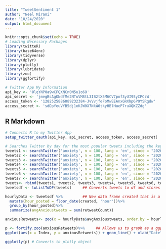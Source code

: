 ```yaml
---
title: "TweetSentiment 1"
author: "Neel Mirani"
date: "10/24/2020"
output: html_document
---
```


```r
knitr::opts_chunk$set(echo = TRUE)
# Loading Necessary Packages
library(twitteR)
library(base64enc)
library(tidyverse)
library(dplyr)
library(plotly)
library(lubridate)
library(zoo)
library(ggfortify)

# Twitter App My Information
api_key <- 'OlqYNP0a9wCFQXNCn0N5u1o6O'
api_secret <- 'jmegBcAgKNdfMe2NTuVM8tL3IB2tX5M6CV7pof3yUI95yCPCzW'
access_token <- '1282525886089232384-JvVvjfeFoMwEEAnxGRXhpGP0YSRgdw'
access_secret <- 'sdDpYeuVYB5dj1oKJW0X7NkW6tkyHBlHueP7ruXQKZZdg'
```

## R Markdown
```r
# Connects R to my Twitter App
setup_twitter_oauth(api_key, api_secret, access_token, access_secret)
```

```r
# Searches Twitter by day for the most popular tweets including the key-word "anxiety"
tweets1 <- searchTwitter('anxiety', n = 100, lang = 'en', since = "2020-10-17", until = "2020-10-18", resultType = 'popular') # Searches Oct 17
tweets2 <- searchTwitter('anxiety', n = 100, lang = 'en', since = "2020-10-18", until = "2020-10-19", resultType = 'popular') # Searches Oct 18
tweets3 <- searchTwitter('anxiety', n = 100, lang = 'en', since = "2020-10-19", until = "2020-10-20", resultType = 'popular') # Searches Oct 19
tweets4 <- searchTwitter('anxiety', n = 100, lang = 'en', since = "2020-10-20", until = "2020-10-21", resultType = 'popular') # Searches Oct 20
tweets5 <- searchTwitter('anxiety', n = 100, lang = 'en', since = "2020-10-21", until = "2020-10-22", resultType = 'popular') # Searches Oct 21
tweets6 <- searchTwitter('anxiety', n = 100, lang = 'en', since = "2020-10-22", until = "2020-10-23", resultType = 'popular') # Searches Oct 22
tweets7 <- searchTwitter('anxiety', n = 100, lang = 'en', since = "2020-10-23", until = "2020-10-24", resultType = 'popular') # Searches Oct 23
tweets<- rbind(tweets1, tweets2, tweets3, tweets4, tweets5, tweets6, tweets7)        # Combines individual days data into one variable with each date corresponding to a row
tweetsdf <- twListToDF(tweets)     ## Converts tweets to df and stores in new variable tweetsdf

hourlyData <- tweetsdf %>%         ## New data frame created that is a copy of tweetsdf
  mutate(hour_posted = floor_date(created, "hour"))%>%                 ## Rounds each created time down to the hour
  group_by(hour_posted)%>%                                             ## Groups by hour
  summarize(avgAnxioustweets = sum(retweetCount))                      ## Gets number of anxious retweets for each group

anxiousRetweets<- zoo(x = hourlyData$avgAnxioustweets, order.by = hourlyData$hour_posted, frequency = 24)  ## Converts to zoo object

p <- fortify.zoo(anxiousRetweets)%>%     ## Allows us to graph as a ggplot object
ggplot(aes(x = Index, y = anxiousRetweets)) + geom_line() + xlab("Date") + ggtitle("Average Anxiety Related Retweets by Day") ## Graphs Index against anxious Retweets and renames x axis and title

ggplotly(p) # Converts to plotly object
```

